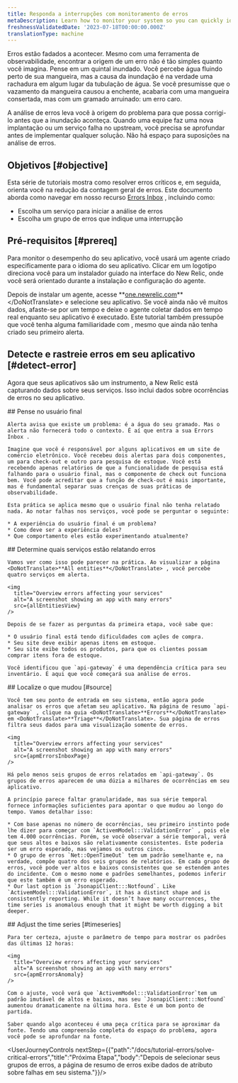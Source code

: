 ```yaml
---
title: Responda a interrupções com monitoramento de erros
metaDescription: Learn how to monitor your system so you can quickly identify and resolve many error occurrences fast.
freshnessValidatedDate: '2023-07-18T00:00:00.000Z'
translationType: machine
---
```






Erros estão fadados a acontecer. Mesmo com uma ferramenta de observabilidade, encontrar a origem de um erro não é tão simples quanto você imagina. Pense em um quintal inundado. Você percebe água fluindo perto de sua mangueira, mas a causa da inundação é na verdade uma rachadura em algum lugar da tubulação de água. Se você presumisse que o vazamento da mangueira causou a enchente, acabaria com uma mangueira consertada, mas com um gramado arruinado: um erro caro.

A análise de erros leva você à origem do problema para que possa corrigi-lo antes que a inundação aconteça. Quando uma equipe faz uma nova implantação ou um serviço falha no upstream, você precisa se aprofundar antes de implementar qualquer solução. Não há espaço para suposições na análise de erros.

## Objetivos [#objective]

Esta série de tutoriais mostra como resolver erros críticos e, em seguida, orienta você na redução da contagem geral de erros. Este documento aborda como navegar em nosso recurso [Errors Inbox](/docs/errors-inbox/getting-started) , incluindo como:

* Escolha um serviço para iniciar a análise de erros
* Escolha um grupo de erros que indique uma interrupção

## Pré-requisitos [#prereq]

Para monitor o desempenho do seu aplicativo, você usará um agente criado especificamente para o idioma do seu aplicativo. Clicar em um logotipo direciona você para um instalador guiado na interface do New Relic, onde você será orientado durante a instalação e configuração do agente.

<TechTileGrid>
  <TechTile
    name="Go agent"
    icon="logo-go"
    to="https://one.newrelic.com/nr1-core?state=985d4005-ba90-a8c7-1da1-2af34539b03b"
  />

  <TechTile
    name="Java agent"
    icon="logo-java"
    to="https://one.newrelic.com/nr1-core?state=80d18bcb-4919-1fcb-2b77-9406838eb916"
  />

  <TechTile
    name=".NET agent"
    icon="logo-dotnet"
    to="https://one.newrelic.com/nr1-core?state=30e93090-6dfa-6b70-8e75-472f54414355"
  />

  <TechTile
    name="Node.js agent"
    icon="logo-nodejs"
    to="https://one.newrelic.com/marketplace/install-data-source?state=be2e62fa-cc3b-c428-27c4-8d662c9e80a1"
  />

  <TechTile
    name="PHP agent"
    icon="logo-php"
    to="https://one.newrelic.com/nr1-core?state=aa633b41-72d4-009c-3abf-55dcf64894fe"
  />

  <TechTile
    name="Python agent"
    icon="logo-python"
    to="https://one.newrelic.com/nr1-core?state=20fda75b-58fb-a92a-f9e1-7b052035c6e8"
  />

  <TechTile
    name="Ruby agent"
    icon="logo-ruby"
    to="https://one.newrelic.com/nr1-core?state=d69143ab-605c-579b-25bf-cc6e5fee5b80"
  />
</TechTileGrid>

Depois de instalar um agente, acesse <DoNotTranslate>**[one.newrelic.com](https://one.newrelic.com/nr1-core?filters=(domain%3D'APM'ANDtype%3D'APPLICATION'))**</DoNotTranslate> e selecione seu aplicativo. Se você ainda não vê muitos dados, afaste-se por um tempo e deixe o agente coletar dados em tempo real enquanto seu aplicativo é executado. Este tutorial também pressupõe que você tenha alguma familiaridade com <InlinePopover type="alertsTutorial"/>, mesmo que ainda não tenha criado seu primeiro alerta.

## Detecte e rastreie erros em seu aplicativo [#detect-error]

Agora que seus aplicativos são um instrumento, a New Relic está capturando dados sobre seus serviços. Isso inclui dados sobre ocorrências de erros no seu aplicativo.

<Steps>
  <Step>
    ## Pense no usuário final

    Alerta avisa que existe um problema: é a água do seu gramado. Mas o alerta não fornecerá todo o contexto. É aí que entra a sua Errors Inbox .

    Imagine que você é responsável por alguns aplicativos em um site de comércio eletrônico. Você recebeu dois alertas para dois componentes, um para check-out e outro para pesquisa de estoque. Você está recebendo apenas relatórios de que a funcionalidade de pesquisa está falhando para o usuário final, mas o componente de check out funciona bem. Você pode acreditar que a função de check-out é mais importante, mas é fundamental separar suas crenças de suas práticas de observabilidade.

    Esta prática se aplica mesmo que o usuário final não tenha relatado nada. Ao notar falhas nos serviços, você pode se perguntar o seguinte:

    * A experiência do usuário final é um problema?
    * Como deve ser a experiência deles?
    * Que comportamento eles estão experimentando atualmente?
  </Step>

  <Step>
    ## Determine quais serviços estão relatando erros

    Vamos ver como isso pode parecer na prática. Ao visualizar a página <DoNotTranslate>**All entities**</DoNotTranslate> , você percebe quatro serviços em alerta.

    <img
      title="Overview errors affecting your services"
      alt="A screenshot showing an app with many errors"
      src={allEntitiesView}
    />

    Depois de se fazer as perguntas da primeira etapa, você sabe que:

    * O usuário final está tendo dificuldades com ações de compra.
    * Seu site deve exibir apenas itens em estoque.
    * Seu site exibe todos os produtos, para que os clientes possam comprar itens fora de estoque.

    Você identificou que `api-gateway` é uma dependência crítica para seu inventário. É aqui que você começará sua análise de erros.
  </Step>

  <Step>
    ## Localize o que mudou [#source]

    Você tem seu ponto de entrada em seu sistema, então agora pode analisar os erros que afetam seu aplicativo. Na página de resumo `api-gateway` , clique na guia <DoNotTranslate>**Errors**</DoNotTranslate> em <DoNotTranslate>**Triage**</DoNotTranslate>. Sua página de erros filtra seus dados para uma visualização somente de erros.

    <img
      title="Overview errors affecting your services"
      alt="A screenshot showing an app with many errors"
      src={apmErrorsInboxPage}
    />

    Há pelo menos seis grupos de erros relatados em `api-gateway`. Os grupos de erros aparecem de uma dúzia a milhares de ocorrências em seu aplicativo.

    A princípio parece faltar granularidade, mas sua série temporal fornece informações suficientes para apontar o que mudou ao longo do tempo. Vamos detalhar isso:

    * Com base apenas no número de ocorrências, seu primeiro instinto pode lhe dizer para começar com `ActivemModel:::ValidationError` , pois ele tem 4.000 ocorrências. Porém, se você observar a série temporal, verá que seus altos e baixos são relativamente consistentes. Este poderia ser um erro esperado, mas vejamos os outros cinco.
    * O grupo de erros `Net::OpenTimeOut` tem um padrão semelhante e, na verdade, compõe quatro dos seis grupos de relatórios. Em cada grupo de erros, você pode ver altos e baixos consistentes que se estendem antes do incidente. Com o mesmo nome e padrões semelhantes, podemos inferir que este também é um erro esperado.
    * Our last option is `JsonapiClient:::Notfound`. Like `ActivemModel:::ValidationError`, it has a distinct shape and is consistently reporting. While it doesn’t have many occurrences, the time series is anomalous enough that it might be worth digging a bit deeper.
  </Step>

  <Step>
    ## Adjust the time series [#timeseries]

    Para ter certeza, ajuste o parâmetro de tempo para mostrar os padrões das últimas 12 horas:

    <img
      title="Overview errors affecting your services"
      alt="A screenshot showing an app with many errors"
      src={apmErrorsAnomaly}
    />

    Com o ajuste, você verá que `ActivemModel:::ValidationError`tem um padrão imutável de altos e baixos, mas seu `JsonapiClient:::Notfound` aumentou dramaticamente na última hora. Este é um bom ponto de partida.

    Saber quando algo aconteceu é uma peça crítica para se aproximar da fonte. Tendo uma compreensão completa do espaço do problema, agora você pode se aprofundar na fonte.
  </Step>
</Steps>

<UserJourneyControls nextStep={{"path":"/docs/tutorial-errors/solve-critical-errors","title":"Próxima Etapa","body":"Depois de selecionar seus grupos de erros, a página de resumo de erros exibe dados de atributo sobre falhas em seu sistema."}}/>